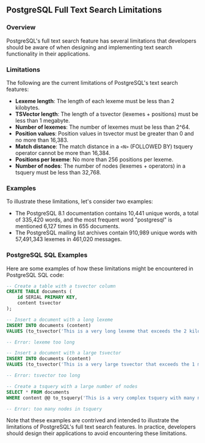 ## PostgreSQL Full Text Search Limitations

### Overview

PostgreSQL's full text search feature has several limitations that developers should be aware of when designing and implementing text search functionality in their applications.

### Limitations

The following are the current limitations of PostgreSQL's text search features:

- **Lexeme length**: The length of each lexeme must be less than 2 kilobytes.
- **TSVector length**: The length of a tsvector (lexemes + positions) must be less than 1 megabyte.
- **Number of lexemes**: The number of lexemes must be less than 2^64.
- **Position values**: Position values in tsvector must be greater than 0 and no more than 16,383.
- **Match distance**: The match distance in a `<N>` (FOLLOWED BY) tsquery operator cannot be more than 16,384.
- **Positions per lexeme**: No more than 256 positions per lexeme.
- **Number of nodes**: The number of nodes (lexemes + operators) in a tsquery must be less than 32,768.

### Examples

To illustrate these limitations, let's consider two examples:

- The PostgreSQL 8.1 documentation contains 10,441 unique words, a total of 335,420 words, and the most frequent word "postgresql" is mentioned 6,127 times in 655 documents.
- The PostgreSQL mailing list archives contain 910,989 unique words with 57,491,343 lexemes in 461,020 messages.

### PostgreSQL SQL Examples

Here are some examples of how these limitations might be encountered in PostgreSQL SQL code:

```sql
-- Create a table with a tsvector column
CREATE TABLE documents (
    id SERIAL PRIMARY KEY,
    content tsvector
);

-- Insert a document with a long lexeme
INSERT INTO documents (content)
VALUES (to_tsvector('This is a very long lexeme that exceeds the 2 kilobyte limit'));

-- Error: lexeme too long

-- Insert a document with a large tsvector
INSERT INTO documents (content)
VALUES (to_tsvector('This is a very large tsvector that exceeds the 1 megabyte limit'));

-- Error: tsvector too long

-- Create a tsquery with a large number of nodes
SELECT * FROM documents
WHERE content @@ to_tsquery('This is a very complex tsquery with many nodes');

-- Error: too many nodes in tsquery
```

Note that these examples are contrived and intended to illustrate the limitations of PostgreSQL's full text search features. In practice, developers should design their applications to avoid encountering these limitations.
